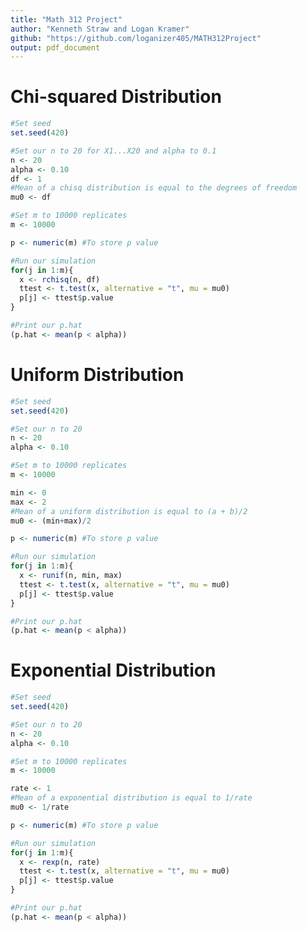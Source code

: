 ---
title: "Math 312 Project"
author: "Kenneth Straw and Logan Kramer"
github: "https://github.com/loganizer405/MATH312Project"
output: pdf_document
---

# Chi-squared Distribution

```{r}
#Set seed
set.seed(420)

#Set our n to 20 for X1...X20 and alpha to 0.1
n <- 20
alpha <- 0.10
df <- 1
#Mean of a chisq distribution is equal to the degrees of freedom
mu0 <- df

#Set m to 10000 replicates
m <- 10000

p <- numeric(m) #To store p value

#Run our simulation
for(j in 1:m){
  x <- rchisq(n, df)
  ttest <- t.test(x, alternative = "t", mu = mu0)
  p[j] <- ttest$p.value
}

#Print our p.hat 
(p.hat <- mean(p < alpha))
```
# Uniform Distribution

```{r}
#Set seed
set.seed(420)

#Set our n to 20
n <- 20
alpha <- 0.10

#Set m to 10000 replicates
m <- 10000

min <- 0
max <- 2
#Mean of a uniform distribution is equal to (a + b)/2
mu0 <- (min+max)/2

p <- numeric(m) #To store p value

#Run our simulation
for(j in 1:m){
  x <- runif(n, min, max)
  ttest <- t.test(x, alternative = "t", mu = mu0)
  p[j] <- ttest$p.value
}

#Print our p.hat 
(p.hat <- mean(p < alpha))
```

# Exponential Distribution

```{r}
#Set seed
set.seed(420)

#Set our n to 20
n <- 20
alpha <- 0.10

#Set m to 10000 replicates
m <- 10000

rate <- 1
#Mean of a exponential distribution is equal to 1/rate
mu0 <- 1/rate

p <- numeric(m) #To store p value

#Run our simulation
for(j in 1:m){
  x <- rexp(n, rate)
  ttest <- t.test(x, alternative = "t", mu = mu0)
  p[j] <- ttest$p.value
}

#Print our p.hat 
(p.hat <- mean(p < alpha))
```
